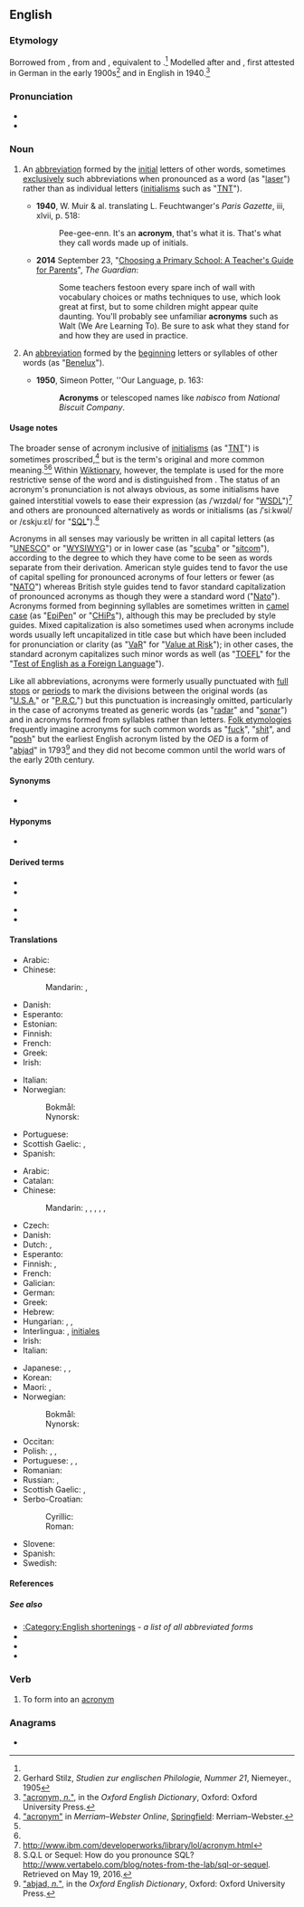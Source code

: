==English==
{{wikipedia}}

===Etymology===
Borrowed from {{bor|en|de|Akronym}}, from {{der|en|grc|ἄκρον||[[end]], [[peak]]}} and {{m|grc|ὄνυμα||[[name]]}}, equivalent to {{confix|en|acro|onym|t1=[[high]]; [[beginning]]|t2=[[name]]}}.<ref name=oed/> Modelled after {{m|de|Homonym}} and {{m|de|Synonym}}, first attested in German in the early 1900s<ref>Gerhard Stilz, ''Studien zur englischen Philologie, Nummer 21'', Niemeyer., 1905</ref> and in English in 1940.<ref name=oed>[http://www.oed.com/view/Entry/1844 "acronym, ''n.''"], in the ''Oxford English Dictionary'', Oxford: Oxford University Press.</ref>

===Pronunciation===
* {{IPA|/ˈæk.ɹə.nɪm/|lang=en}}
* {{audio|en-uk-acronym.ogg|Audio (UK)|lang=en}}

===Noun===
{{en-noun}}

# {{lb|en|linguistics}} An [[abbreviation]] formed by the [[initial]] letters of other words, sometimes [[exclusively]] such abbreviations when pronounced as a word (as "[[laser]]") rather than as individual letters ([[initialism]]s such as "[[TNT]]").
#* '''1940''', W. Muir & al. translating L. Feuchtwanger's ''Paris Gazette'', iii, xlvii, p. 518:
#*: Pee-gee-enn. It's an '''acronym''', that's what it is. That's what they call words made up of initials.
#* '''2014''' September 23, "[http://www.theguardian.com/education/2014/sep/23/choosing-primary-school-guide-teachers-guide-for-parents Choosing a Primary School: A Teacher's Guide for Parents]", ''The Guardian'':
#*: Some teachers festoon every spare inch of wall with vocabulary choices or maths techniques to use, which look great at first, but to some children might appear quite daunting. You'll probably see unfamiliar '''acronyms''' such as Walt (We Are Learning To). Be sure to ask what they stand for and how they are used in practice.
# {{lb|en|linguistics}} An [[abbreviation]] formed by the [[beginning]] letters or syllables of other words (as "[[Benelux]]").
#* '''1950''', Simeon Potter, ''Our Language, p. 163:
#*: '''Acronyms''' or telescoped names like ''nabisco'' from ''National Biscuit Company''.

====Usage notes====
The broader sense of acronym inclusive of [[initialism]]s (as "[[TNT]]") is sometimes proscribed,<ref name=mw>[https://www.merriam-webster.com/dictionary/acronym "acronym"] in ''Merriam–Webster Online'', [[w:Springfield, Massachusetts|Springfield]]: Merriam–Webster.</ref> but is the term's original and more common meaning.<ref name=oed/><ref name=mw/> Within [[Main Page|Wiktionary]], however, the template {{tl|acronym of}} is used for the more restrictive sense of the word and is distinguished from {{tl|initialism of}}. The status of an acronym's pronunciation is not always obvious, as some initialisms have gained interstitial vowels to ease their expression (as /ˈwɪzdəl/ for "[[WSDL]]")<ref>http://www.ibm.com/developerworks/library/lol/acronym.html</ref> and others are pronounced alternatively as words or initialisms (as /ˈsiːkwəl/ or /ɛskjuːɛl/ for "[[SQL]]").<ref>S.Q.L or Sequel: How do you pronounce SQL? http://www.vertabelo.com/blog/notes-from-the-lab/sql-or-sequel. Retrieved on May 19, 2016.</ref>

Acronyms in all senses may variously be written in all capital letters (as "[[UNESCO]]" or "[[WYSIWYG]]") or in lower case (as "[[scuba]]" or "[[sitcom]]"), according to the degree to which they have come to be seen as words separate from their derivation. American style guides tend to favor the use of capital spelling for pronounced acronyms of four letters or fewer (as "[[NATO]]") whereas British style guides tend to favor standard capitalization of pronounced acronyms as though they were a standard word ("[[Nato]]"). Acronyms formed from beginning syllables are sometimes written in [[camel case]] (as "[[EpiPen]]" or "[[CHiPs]]"), although this may be precluded by style guides. Mixed capitalization is also sometimes used when acronyms include words usually left uncapitalized in title case but which have been included for pronunciation or clarity (as "[[VaR]]" for "[[Value at Risk]]"); in other cases, the standard acronym capitalizes such minor words as well (as "[[TOEFL]]" for the "[[w:Test of English as a Foreign Language|Test of English as a Foreign Language]]").

Like all abbreviations, acronyms were formerly usually punctuated with [[full stop]]s or [[period]]s to mark the divisions between the original words (as "[[U.S.A.]]" or "[[P.R.C.]]") but this punctuation is increasingly omitted, particularly in the case of acronyms treated as generic words (as "[[radar]]" and "[[sonar]]") and in acronyms formed from syllables rather than letters. [[folk etymology|Folk etymologies]] frequently imagine acronyms for such common words as "[[fuck]]", "[[shit]]", and "[[posh]]" but the earliest English acronym listed by the ''OED'' is a form of "[[abjad]]" in 1793<ref>[http://www.oed.com/view/Entry/271930 "abjad, ''n.''"], in the ''Oxford English Dictionary'', Oxford: Oxford University Press.</ref> and they did not become common until the world wars of the early 20th century.

====Synonyms====
* {{sense|broader sense}} {{l|en|initialism}}

====Hyponyms====
* {{sense|all senses}} {{l|en|abbreviation}}

====Derived terms====
{{der-top}}
* {{l|en|acronymania}}
* {{l|en|acronymic}}
{{der-mid}}
* {{l|en|acronymization}}
* {{l|en|acronymous}}
{{der-bottom}}

====Translations====
{{trans-top|any abbreviation formed by initial letters}}
* Arabic: {{t|ar|اِخْتِصَار|m}}
* Chinese:
*: Mandarin: {{t|cmn|首字母縮略詞}}, {{t|cmn|首字母缩略词|tr=shǒuzìmǔ suōlüècí}}
* Danish: {{t+|da|akronym|n}}
* Esperanto: {{t|eo|akronimo}}
* Estonian: {{t+|et|akronüüm}}
* Finnish: {{t|fi|kirjainlyhenne}}
* French: {{t+|fr|sigle|m}}
* Greek: {{t+|el|αρκτικόλεξο|n}}
* Irish: {{t|ga|acrainm|m}}
{{trans-mid}}
* Italian: {{t+|it|sigla}}
* Norwegian:
*: Bokmål: {{t+|nb|akronym|n}}
*: Nynorsk: {{t|nn|akronym|n}}
* Portuguese: {{t+|pt|sigla}}
* Scottish Gaelic: {{t|gd|acranaim|m}}, {{t|gd|geàrr-ainm|m}}
* Spanish: {{t+|es|sigla}}
{{trans-bottom}}

{{trans-top|word formed by initial letters}}
* Arabic: {{t|ar|اِخْتِصَار|m}}
* Catalan: {{t+|ca|acrònim|m}}
* Chinese:
*: Mandarin: {{t+|cmn|縮寫|sc=Hani}}, {{t+|cmn|缩写|tr=suōxiě|sc=Hani}}, {{t|cmn|縮略詞|sc=Hani}}, {{t|cmn|缩略词|tr=suōlüècí|sc=Hani}}, {{t+|cmn|略語|sc=Hani}}, {{t+|cmn|略语|tr=lüèyǔ|sc=Hani}}
* Czech: {{t+|cs|akronym|m}}
* Danish: {{t+|da|akronym|n}}
* Dutch: {{t+|nl|acroniem|n}}, {{t+|nl|letterwoord|n}}
* Esperanto: {{t|eo|akronimo}}
* Finnish: {{t+|fi|kirjainsana}}, {{t+|fi|akronyymi}}
* French: {{t+|fr|acronyme|m}}
* Galician: {{t|gl|acrónimo|m}}
* German: {{t+|de|Akronym|n}}
* Greek: {{t+|el|ακρωνύμιο|n}}
* Hebrew: {{t+|he|ראשי תיבות|m-p|tr=rashéi teivót}}
* Hungarian: {{q|in general}} {{t+|hu|mozaikszó}}, {{q|initialism as a subtype}} {{t+|hu|betűszó}}, {{q|blend word as a subtype}} {{t+|hu|szóösszevonás}}
* Interlingua: {{t|ia|acronymo}}, [[initial|initiales]] <!--disputed - see discussion page-->
* Irish: {{t|ga|acrainm|m}}
* Italian: {{t+|it|acronimo|m}}
{{trans-mid}}
* Japanese: {{t+|ja|頭字語|tr=とうじご, tōjigo}}, {{t|ja|アクロニム|tr=akuronimu}}, {{t+|ja|略語|tr=りゃくご, ryakugo}}
* Korean: {{t+|ko|약어}}
* Maori: {{t|mi|kupu rāpoto}}, {{t|mi|pūtaukī}}
* Norwegian:
*: Bokmål: {{t+|nb|akronym|n}}
*: Nynorsk: {{t|nn|akronym|n}}
* Occitan: {{t|oc|acronim|m}}
* Polish: {{t+|pl|akronim|m-in}}, {{t+|pl|skrót|m-in}}, {{t+|pl|skrótowiec|m-in}}
* Portuguese: {{t+|pt|acrônimo|m}} {{qualifier|Brazil}}, {{t+|pt|acrónimo|m}} {{qualifier|Portugal}}, {{t|pt|acrograma|m}}
* Romanian: {{t+|ro|acronim|n}}
* Russian: {{t+|ru|акро́ним|m}}, {{t+|ru|сокраще́ние|n}}
* Scottish Gaelic: {{t|gd|acranaim|m}}, {{t|gd|geàrr-ainm|m}}
* Serbo-Croatian:
*: Cyrillic: {{t|sh|акроним|m}}
*: Roman: {{t+|sh|akronim|m}}
* Slovene: {{t+|sl|kratica|f}}
* Spanish: {{t+|es|acrónimo|m}}
* Swedish: {{t+|sv|akronym|c}}
{{trans-bottom}}

====References====
<references />

=====See also=====
* [[:Category:English shortenings]] - ''a list of all abbreviated forms''
* {{l|en|backronym}}
* {{l|en|initialism}}
* {{l|en|mnemonic}}

===Verb===
{{en-verb}}

# To form into an [[acronym]]

===Anagrams===
* {{anagrams|en|a=acmnory|romancy}}